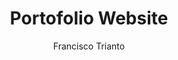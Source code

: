 ---
    title: Portofolio Website
    description: My portofolio website using Nextjs with tailwind and typescript.
    image: /images/projects/portofolio-website.png
    author: 'Francisco Trianto'
    publishedAt: '2024-09-08'
    repository: https://github.com/NoHaitch/portofolio
    techUsed: [node, nextjs, tailwind, typescript, resend, shadcn, mdx, vercel, web]
---